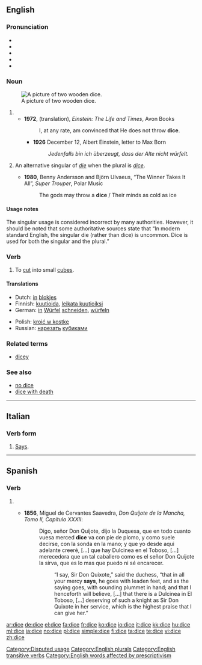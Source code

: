 {{wikipedia}}
==English==

===Pronunciation===
* {{enPR|dīs}}
* {{IPA|/daɪs/}}
* {{SAMPA|/daIs/}}
* {{audio|en-us-dice.ogg|Audio (US)}}
* {{rhymes|aɪs}}

===Noun===
{{infl|en|plural|singular|die}}
[[Image:Dices6-1.png|thumb|right|A picture of two wooden dice.]]

# {{form of|one of the two plurals|die#Noun|die}}
#* '''1972''', (translation), ''Einstein: The Life and Times'', Avon Books
#*: I, at any rate, am convinced that He does not throw '''dice'''.
#** '''1926''' December 12, Albert Einstein, letter to Max Born
#**: ''Jedenfalls bin ich überzeugt, dass der Alte nicht würfelt.''
# {{colloquial}} An alternative singular of ''[[die]]'' when the plural is ''[[dice]]''.
#* '''1980''', Benny Andersson and Björn Ulvaeus, “The Winner Takes It All”, ''Super Trouper'', Polar Music
#*: The gods may throw a '''dice''' / Their minds as cold as ice

====Usage notes====
The singular usage is considered incorrect by many authorities.  However, it should be noted that some authoritative sources state that “In modern standard English, the singular die (rather than dice) is uncommon.  Dice is used for both the singular and the plural.”

===Verb===
{{en-verb|dic|ing}}

# {{transitive}} To [[cut]] into small [[cube]]s.

====Translations====
{{trans-top|to cut into small cubes}}
* Dutch: [[in#Dutch|in]] [[blok]]jes {{t+|nl|snijden}}
* Finnish: [[kuutioida]], [[leikata kuutioiksi]]
* German: [[in]] [[Würfel]] [[schneiden]], [[würfeln]]
{{trans-mid}}
* Polish: [[kroić w kostkę]]
* Russian: [[нарезать]] [[кубик|кубиками]]
{{trans-bottom}}

===Related terms===
* [[dicey]]

===See also===
* [[no dice]]
* [[dice with death]]

[[Category:Disputed usage]]
[[Category:English plurals]]
[[Category:English transitive verbs]]
[[Category:English words affected by prescriptivism]]

----

==Italian==

===Verb form===
{{infl|it|verb form|infinitive|dire}}

# {{italbrac|[[third person singular|Third-person singular]] [[present tense]] of [[dire]]}} [[says|Says]].

----

==Spanish==

===Verb===
{{es-verb-form|decir}}

# {{es-verb form of|mood=ind|tense=pres|num=s|pers=3|ending=ir|verb=[[decir]]}}
#* {{sense|“says”}} '''1856''', Miguel de Cervantes Saavedra, ''Don Quijote de la Mancha, Tomo II, Capítulo XXXII'':
#*: Digo, señor Don Quijote, dijo la Duquesa, que en todo cuanto vuesa merced '''dice''' va con pie de plomo, y como suele decirse, con la sonda en la mano; y que yo desde aqui adelante creeré, [...] que hay Dulcinea en el Toboso, [...] merecedora que un tal caballero como es el señor Don Quijote la sirva, que es lo mas que puedo ni sé encarecer.
#*:: “I say, Sir Don Quixote,” said the duchess, “that in all your mercy '''says''', he goes with leaden feet, and as the saying goes, with sounding plummet in hand; and that I henceforth will believe, [...] that there is a Dulcinea in El Toboso, [...] deserving of such a knight as Sir Don Quixote in her service, which is the highest praise that I can give her.”

[[ar:dice]]
[[de:dice]]
[[el:dice]]
[[fa:dice]]
[[fr:dice]]
[[ko:dice]]
[[io:dice]]
[[it:dice]]
[[kk:dice]]
[[hu:dice]]
[[ml:dice]]
[[ja:dice]]
[[no:dice]]
[[pl:dice]]
[[simple:dice]]
[[fi:dice]]
[[ta:dice]]
[[te:dice]]
[[vi:dice]]
[[zh:dice]]